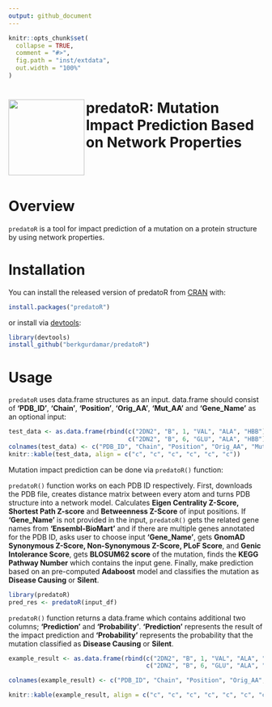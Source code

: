 ```yaml
---
output: github_document
---
```


<!-- README.md is generated from README.Rmd. Please edit that file -->

```r
knitr::opts_chunk$set(
  collapse = TRUE,
  comment = "#>",
  fig.path = "inst/extdata",
  out.width = "100%"
)
```

# <img src="https://github.com/berkgurdamar/predatoR/blob/main/inst/extdata/predator_logo.png?raw=true" align="left" height=150/> predatoR: Mutation Impact Prediction Based on Network Properties

<!-- badges: start -->
<!-- badges: end -->

<br />
<br />

# Overview

`predatoR` is a tool for impact prediction of a mutation on a protein structure by using network properties. 

# Installation

You can install the released version of predatoR from [CRAN](https://CRAN.R-project.org) with:

``` r
install.packages("predatoR")
```

or install via [devtools](https://www.r-project.org/nosvn/pandoc/devtools.html):

``` r
library(devtools)
install_github("berkgurdamar/predatoR")
```

# Usage

`predatoR` uses data.frame structures as an input. data.frame should consist of __'PDB_ID'__, __'Chain'__, __'Position'__, __'Orig_AA'__, __'Mut_AA'__ and __'Gene_Name'__ as an optional input:

```r
test_data <- as.data.frame(rbind(c("2DN2", "B", 1, "VAL", "ALA", "HBB"),
                                 c("2DN2", "B", 6, "GLU", "ALA", "HBB")))
colnames(test_data) <- c("PDB_ID", "Chain", "Position", "Orig_AA", "Mut_AA", "Gene_Name")
knitr::kable(test_data, align = c("c", "c", "c", "c", "c", "c"))
```

Mutation impact prediction can be done via `predatoR()` function:

`predatoR()` function works on each PDB ID respectively. First, downloads the PDB file, creates distance matrix between every atom and turns PDB structure into a network model. Calculates __Eigen Centrality Z-Score, Shortest Path Z-score__ and __Betweenness Z-Score__ of input positions.  If __'Gene_Name'__ is not provided in the input, `predatoR()` gets the related gene names from __'Ensembl-BioMart'__ and if there are multiple genes annotated for the PDB ID, asks user to choose input __'Gene_Name'__, gets __GnomAD Synonymous Z-Score, Non-Synonymous Z-Score, PLoF Score__, and __Genic Intolerance Score__, gets __BLOSUM62 score__ of the mutation, finds the __KEGG Pathway Number__ which contains the input gene. Finally, make prediction based on an pre-computed __Adaboost__ model and classifies the mutation as __Disease Causing__ or __Silent__.


```r
library(predatoR)
pred_res <- predatoR(input_df)
```

`predatoR()` function returns a data.frame which contains additional two columns; __'Prediction'__ and __'Probability'__. __'Prediction'__ represents the result of the impact prediction and __'Probability'__ represents the probability that the mutation classified as __Disease Causing__ or __Silent__.

```r
example_result <- as.data.frame(rbind(c("2DN2", "B", 1, "VAL", "ALA", "Silent", "0.6205009"),
                                      c("2DN2", "B", 6, "GLU", "ALA", "Silent", "0.6286857")))

colnames(example_result) <- c("PDB_ID", "Chain", "Position", "Orig_AA", "Mut_AA", "Prediction", "Probability")

knitr::kable(example_result, align = c("c", "c", "c", "c", "c", "c", "c"))
```

